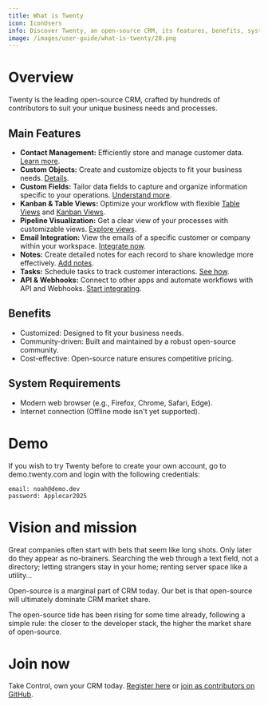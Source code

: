 ```yaml
---
title: What is Twenty
icon: IconUsers
info: Discover Twenty, an open-source CRM, its features, benefits, system requirements, and how to get involved.
image: /images/user-guide/what-is-twenty/20.png
---
```


# Overview

Twenty is the leading open-source CRM, crafted by hundreds of contributors to suit your unique business needs and processes.

## Main Features

* **Contact Management:** Efficiently store and manage customer data. [Learn more](/user-guide/objects).
* **Custom Objects:** Create and customize objects to fit your business needs. [Details](/user-guide/objects).
* **Custom Fields:** Tailor data fields to capture and organize information specific to your operations. [Understand more](/user-guide/fields).
* **Kanban & Table Views:** Optimize your workflow with flexible [Table Views](/user-guide/table-views) and [Kanban Views](/user-guide/kanban-views).
* **Pipeline Visualization:** Get a clear view of your processes with customizable views. [Explore views](/user-guide/views-sort-and-filter).
* **Email Integration:** View the emails of a specific customer or company within your workspace. [Integrate now](/user-guide/emails).
* **Notes:** Create detailed notes for each record to share knowledge more effectively. [Add notes](/user-guide/notes).
* **Tasks:** Schedule tasks to track customer interactions. [See how](/user-guide/tasks).
* **API & Webhooks:** Connect to other apps and automate workflows with API and Webhooks. [Start integrating](/user-guide/integrations).

## Benefits

* Customized: Designed to fit your business needs.
* Community-driven: Built and maintained by a robust open-source community.
* Cost-effective: Open-source nature ensures competitive pricing.

## System Requirements

* Modern web browser (e.g., Firefox, Chrome, Safari, Edge).
* Internet connection (Offline mode isn't yet supported).

# Demo

If you wish to try Twenty before to create your own account, go to demo.twenty.com and login with the following credentials:

```
email: noah@demo.dev
password: Applecar2025
```

# Vision and mission

Great companies often start with bets that seem like long shots. Only later do they appear as no-brainers. Searching the web through a text field, not a directory; letting strangers stay in your home; renting server space like a utility...

Open-source is a marginal part of CRM today. Our bet is that open-source will ultimately dominate CRM market share.

The open-source tide has been rising for some time already, following a simple rule: the closer to the developer stack, the higher the market share of open-source.

# Join now

Take Control, own your CRM today. [Register here](https://www.app.twenty.com) or [join as contributors on GitHub](https://github.com/twentyhq/twenty).
